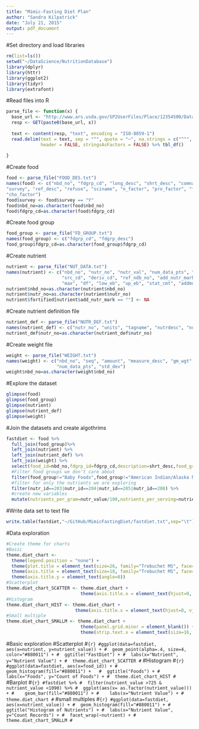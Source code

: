 ```yaml
---
title: "Mimic-Fasting Diet Plan"
author: "Sandra Kilpatrick"
date: "July 21, 2015"
output: pdf_document
---
```

#Set directory and load libraries
```r
rm(list=ls())
setwd("~/DataScience/NutritionDatabase")
library(dplyr)
library(httr)
library(ggplot2)
library(tidyr)
library(extrafont)


```
#Read files into R
```r
parse_file <- function(x) {
  base_url <- "http://www.ars.usda.gov/SP2UserFiles/Place/12354500/Data/SR27/asc/"
  resp <- GET(paste0(base_url, x))
  
  text <- content(resp, "text", encoding = "ISO-8859-1")
  read.delim(text = text, sep = "^", quote = "~", na.strings = c("^^", "~~"),
             header = FALSE, stringsAsFactors = FALSE) %>% tbl_df()
 
}
```
#Create food
```r
food <- parse_file("FOOD_DES.txt")
names(food) <- c("nbd_no", "fdgrp_cd", "long_desc", "shrt_desc", "comname", "manufacname",
"survey", "ref_desc", "refuse", "sciname", "n_factor", "pro_factor", "fat_factor",
"cho_factor")
food$survey <- food$survey == "Y"
food$nbd_no=as.character(food$nbd_no)
food$fdgrp_cd=as.character(food$fdgrp_cd)
```
#Create food group
```r
food_group <- parse_file("FD_GROUP.txt")
names(food_group) <- c("fdgrp_cd", "fdgrp_desc")
food_group$fdgrp_cd=as.character(food_group$fdgrp_cd)
```
#Create nutrient
```r
nutrient <- parse_file("NUT_DATA.txt")
names(nutrient) <- c("nbd_no", "nutr_no", "nutr_val", "num_data_pts", "std_error",
                     "src_cd", "deriv_cd", "ref_ndb_no", "add_nutr_mark", "num_studies", "min",
                     "max", "df", "low_eb", "up_eb", "stat_cmt", "addmod_date", "cc")
nutrient$nbd_no=as.character(nutrient$nbd_no)
nutrient$nutr_no=as.character(nutrient$nutr_no)
nutrient$fortified[nutrient$add_nutr_mark == ""] <- NA
```
#Create nutrient definition file
```r
nutrient_def <- parse_file("NUTR_DEF.txt")
names(nutrient_def) <- c("nutr_no", "units", "tagname", "nutrdesc", "num_dec", "sr_order")
nutrient_def$nutr_no=as.character(nutrient_def$nutr_no)
```
#Create weight file
```r
weight <- parse_file("WEIGHT.txt")
names(weight) <- c("nbd_no", "seq", "amount", "measure_desc", "gm_wgt",
                   "num_data_pts", "std_dev")
weight$nbd_no=as.character(weight$nbd_no)
```
#Explore the dataset
```r
glimpse(food)
glimpse(food_group)
glimpse(nutrient)
glimpse(nutrient_def)
glimpse(weight)

```
#Join the datasets and create algothrims
```r
fastdiet <- food %>%
  full_join(food_group)%>%
  left_join(nutrient) %>%
  left_join(nutrient_def) %>%
  left_join(weight) %>%
  select(food_id=nbd_no,fdgrp_id=fdgrp_cd,description=shrt_desc,food_group=fdgrp_desc,nutr_id=nutr_no,nutr_value=nutr_val,uom=units,nutrient=nutrdesc,seq,amount,measure_desc,grams=gm_wgt) %>%
  #Filter food groups we don't care about
  filter(food_group!="Baby Foods",food_group!="American Indian/Alaska Native Foods",food_group!="Fast Foods",food_group!="Restaurant Foods")%>%
  #filter for only the nutrients we are exploring
  filter(nutr_id==203|nutr_id==204|nutr_id==205|nutr_id==208) %>%
  #create new variables
  mutate(nutrients_per_gram=nutr_value/100,nutrients_per_serving=nutrients_per_gram*grams)

```
#Write data set to text file
```r
write.table(fastdiet,"~/GitHub/MimicFastingDiet/fastdiet.txt",sep="\t")

```
#Data exploration
```r
#Create theme for charts
#Basic
theme.diet_chart <- 
  theme(legend.position = "none") +
  theme(plot.title = element_text(size=26, family="Trebuchet MS", face="bold", hjust=0, color="#666666")) +
  theme(axis.title = element_text(size=18, family="Trebuchet MS", face="bold", color="#666666")) +
  theme(axis.title.y = element_text(angle=0))
#Scatterplot
theme.diet_chart_SCATTER <- theme.diet_chart +
                            theme(axis.title.x = element_text(hjust=0, vjust=-.5))
#Histogram
theme.diet_chart_HIST <- theme.diet_chart +
                          theme(axis.title.x = element_text(hjust=0, vjust=-.5))
#Small multiple
theme.diet_chart_SMALLM <- theme.diet_chart +
                            theme(panel.grid.minor = element_blank()) +
                            theme(strip.text.x = element_text(size=16, family="Trebuchet MS", face="bold", color="#666666"))

```
#Basic exploration
#Scatterplot
#```{r}
#ggplot(data=fastdiet, aes(x=nutrient, y=nutrient_value)) +
#  geom_point(alpha=.4, size=4, color="#880011") +
#  ggtitle("FastDiet") +
#  labs(x="Nutrient", y="Nutrient Value") +
#  theme.diet_chart_SCATTER
#```
#Histogram
#```{r}
#ggplot(data=fastdiet, aes(x=food_id)) +
#  geom_histogram(fill="#880011") +  
#  ggtitle("Foods") +
#  labs(x="Foods", y="Count of Foods") +
#  theme.diet_chart_HIST
#```
#Barplot
#```{r}
#fastdiet %>%
#  filter(nutrient_value >725 & nutrient_value <1090) %>%
#  ggplot(aes(x= as.factor(nutrient_value))) +
#    geom_bar(fill="#880011") +
#    labs(x="Nutrient Value") +
#    theme.diet_chart
#```
#small multiples
#```{r}
#ggplot(data=fastdiet, aes(x=nutrient_value)) +
#  geom_histogram(fill="#880011") +
#  ggtitle("Histogram of Nutrients") +
#  labs(x="Nutrient Value", y="Count Records") +
#  facet_wrap(~nutrient) +
#  theme.diet_chart_SMALLM
#```


